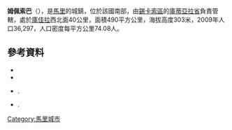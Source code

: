 '''姆佩索巴'''（{{lang-fr|M'Pessoba}}），是[[馬里|馬里]]的城鎮，位於該國南部，由[[錫卡索區|錫卡索區]]的[[庫蒂亞拉省|庫蒂亞拉省]]負責管轄，處於[[庫佳拉|庫佳拉]]西北面40公里，面積490平方公里，海拔高度303米，2009年人口36,297，人口密度每平方公里74.08人。

==參考資料==
*{{citation | contribution= Common and Fundamental Operational Datasets Registry: Mali | publisher= United Nations Office for the Coordination of Humanitarian Affairs | url= http://cod.humanitarianresponse.info/country-region/mali | access-date= 2015-07-24 | title= 存档副本 | archive-url= https://web.archive.org/web/20121214211137/http://cod.humanitarianresponse.info/country-region/Mali | archive-date= 2012-12-14 | dead-url= yes }}
*{{citation | url=http://instat.gov.ml/documentation/sikasso.pdf | publisher=République de Mali: Institut National de la Statistique | title=Resultats RGPH 2009 (Région de Sikasso) | language=fr | archiveurl=https://www.webcitation.org/6AnYveESp?url=http://instat.gov.ml/documentation/sikasso.pdf | archivedate=2012年9月19日 | deadurl=no | accessdate=2015年7月24日 }}
*{{citation | title=Communes de la Région de Sikasso | publisher=Ministère de l’administration territoriale et des collectivités locales, République du Mali | url=http://www.matcl.gov.ml/pdf/ComRegSikasso.pdf | language=fr | archiveurl=https://www.webcitation.org/6AnZ7FgpR?url=http://www.matcl.gov.ml/pdf/ComRegSikasso.pdf | archivedate=2012年9月19日 | deadurl=yes | accessdate=2015年7月24日 }}.
*{{citation | title=Plan de Sécurité Alimentaire Commune Rurale de M'Pessoba 2006-2008 | publisher=Commissariat à la Sécurité Alimentaire, République du Mali, USAID-Mali | year=2006 | url=http://fsg.afre.msu.edu/mali_fd_strtgy/plans/sikasso/koutiala/psa_m%27pessoba.pdf | language=fr | ref=none | access-date=2015-07-24 | archive-url=https://web.archive.org/web/20160305034051/http://fsg.afre.msu.edu/mali_fd_strtgy/plans/sikasso/koutiala/psa_m'pessoba.pdf | archive-date=2016-03-05 | dead-url=yes }}.

{{Coord|12|39|50|N|5|43|0|W|display=title}}

{{錫卡索區}}

[[Category:馬里城市|Category:馬里城市]]


{{Mali-geo-stub}}